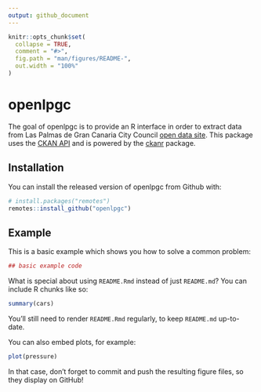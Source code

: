 ```yaml
---
output: github_document
---
```


<!-- README.md is generated from README.Rmd. Please edit that file -->

```r
knitr::opts_chunk$set(
  collapse = TRUE,
  comment = "#>",
  fig.path = "man/figures/README-",
  out.width = "100%"
)
```
# openlpgc

The goal of openlpgc is to provide an R interface in order to extract data from Las Palmas de Gran Canaria City Council [open data site](http://datosabiertos.laspalmasgc.es/). This package uses the [CKAN API](https://docs.ckan.org/en/2.8/contents.html) and is powered by the [ckanr](https://github.com/ropensci/ckanr) package.

## Installation

You can install the released version of openlpgc from Github with:

``` r
# install.packages("remotes")
remotes::install_github("openlpgc")
```

## Example

This is a basic example which shows you how to solve a common problem:

```r
## basic example code
```

What is special about using `README.Rmd` instead of just `README.md`? You can include R chunks like so:

```r
summary(cars)
```

You'll still need to render `README.Rmd` regularly, to keep `README.md` up-to-date.

You can also embed plots, for example:

```r
plot(pressure)
```

In that case, don't forget to commit and push the resulting figure files, so they display on GitHub!
